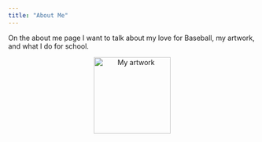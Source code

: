 ```yaml
---
title: "About Me"
---
```


On the about me page I want to talk about my love for Baseball, my artwork, and what I do for school.

::: {style="text-align: center;"}
<img src="pics/Art1.JPEG" alt="My artwork" width="156"/>
:::
